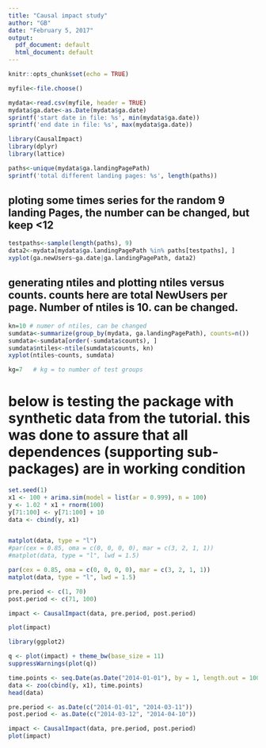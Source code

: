 ```yaml
---
title: "Causal impact study"
author: "GB"
date: "February 5, 2017"
output:
  pdf_document: default
  html_document: default
---
```


```r
knitr::opts_chunk$set(echo = TRUE)
```

```r
myfile<-file.choose()

```


```r
mydata<-read.csv(myfile, header = TRUE)
mydata$ga.date<-as.Date(mydata$ga.date)
sprintf('start date in file: %s', min(mydata$ga.date))
sprintf('end date in file: %s', max(mydata$ga.date))

```




```r
library(CausalImpact)
library(dplyr)
library(lattice)
```


```r
paths<-unique(mydata$ga.landingPagePath)
sprintf('total different landing pages: %s', length(paths))
```

## ploting some times series for the random 9 landing Pages, the number can be changed, but keep <12


```r
testpaths<-sample(length(paths), 9)
data2<-mydata[mydata$ga.landingPagePath %in% paths[testpaths], ]
xyplot(ga.newUsers~ga.date|ga.landingPagePath, data2)

```

## generating ntiles and plotting ntiles versus counts. counts here are total NewUsers per page. Number of ntiles is 10. can be changed.

```r
kn=10 # numer of ntiles, can be changed
sumdata<-summarize(group_by(mydata, ga.landingPagePath), counts=n())
sumdata<-sumdata[order(-sumdata$counts), ]
sumdata$ntiles<-ntile(sumdata$counts, kn)
xyplot(ntiles~counts, sumdata)
```



```r
kg=7   # kg = to number of test groups 

```



# 
# 
# below is testing the package with synthetic data from the tutorial. this was done to assure that all dependences (supporting sub-packages) are in working condition



```r
set.seed(1)
x1 <- 100 + arima.sim(model = list(ar = 0.999), n = 100)
y <- 1.02 * x1 + rnorm(100)
y[71:100] <- y[71:100] + 10
data <- cbind(y, x1)
```

```r

```

```r
matplot(data, type = "l")
#par(cex = 0.85, oma = c(0, 0, 0, 0), mar = c(3, 2, 1, 1))
#matplot(data, type = "l", lwd = 1.5)
```

```r
par(cex = 0.85, oma = c(0, 0, 0, 0), mar = c(3, 2, 1, 1))
matplot(data, type = "l", lwd = 1.5)
```
```r
pre.period <- c(1, 70)
post.period <- c(71, 100)
```


```r
impact <- CausalImpact(data, pre.period, post.period)
```

```r
plot(impact)
```

```r
library(ggplot2)
```

```r
q <- plot(impact) + theme_bw(base_size = 11)
suppressWarnings(plot(q))
```
```r
time.points <- seq.Date(as.Date("2014-01-01"), by = 1, length.out = 100)
data <- zoo(cbind(y, x1), time.points)
head(data)
```

```r
pre.period <- as.Date(c("2014-01-01", "2014-03-11"))
post.period <- as.Date(c("2014-03-12", "2014-04-10"))
```
```r
impact <- CausalImpact(data, pre.period, post.period)
plot(impact)
```


